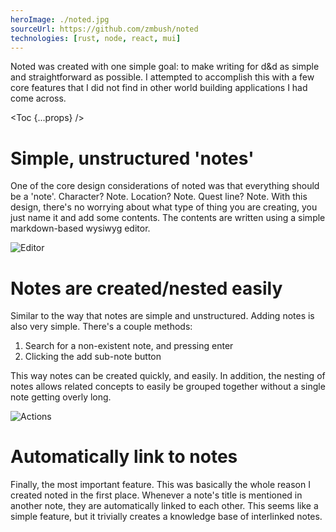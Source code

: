 ```yaml
---
heroImage: ./noted.jpg
sourceUrl: https://github.com/zmbush/noted
technologies: [rust, node, react, mui]
---
```


Noted was created with one simple goal: to make writing for d&d as simple and
straightforward as possible. I attempted to accomplish this with a few core
features that I did not find in other world building applications I had come
across.

<Toc {...props} />

# Simple, unstructured 'notes'

One of the core design considerations of noted was that everything should be a
'note'. Character? Note. Location? Note. Quest line? Note. With this design,
there's no worrying about what type of thing you are creating, you just name it
and add some contents. The contents are written using a simple markdown-based
wysiwyg editor.

![Editor](./editor.jpg 'The contents are written using a wysiwyg editor')

# Notes are created/nested easily

Similar to the way that notes are simple and unstructured. Adding notes is also
very simple. There's a couple methods:

1. Search for a non-existent note, and pressing enter
2. Clicking the add sub-note button

This way notes can be created quickly, and easily. In addition, the nesting of
notes allows related concepts to easily be grouped together without a single
note getting overly long.

![Actions](./actions.jpg 'Clicking the add sub-note button')

# Automatically link to notes

Finally, the most important feature. This was basically the whole reason I
created noted in the first place. Whenever a note's title is mentioned in
another note, they are automatically linked to each other. This seems like a
simple feature, but it trivially creates a knowledge base of interlinked notes.
